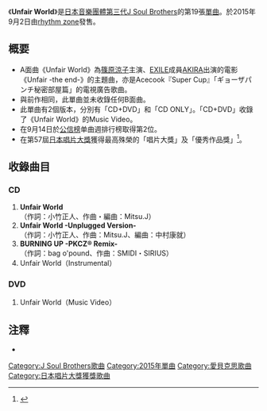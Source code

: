 {{expand|time=2015-09-16T20:30:22+00:00}}
{{Infobox Single 
| Name           = Unfair World
| Artist         = [[J_Soul_Brothers|三代目J Soul Brothers]]
| Album          = [[THE_JSB_LEGACY|THE JSB LEGACY]]
| A-side         = Unfair World
| B-side         = Unfair World -Unplugged Version-<br/>BURNING UP -PKCZ® Remix-
| Released       = {{flagicon|Japan}}2015年9月2日
| Format         = [[單曲|單曲]]
| Recorded       = 2015年<br/>{{JPN}}
| Genre          = [[J-POP|J-POP]] 
| Length         = 
| Label          = [[rhythm_zone|rhythm zone]]
| Writer         = 
| Producer       = [[五十嵐廣行|HIRO]]
| Certification  = *第57回[[日本唱片大獎|日本唱片大獎]]「唱片大獎」及「優秀作品獎」
| Chart position = *週榜第2位（[[Oricon公信榜|Oricon公信榜]]）
* 2015年9月月榜第2位（Oricon公信榜）
* 2015年度年榜第31名（Oricon公信榜）
| Last single    = [[Summer_Madness|Summer Madness]]<br/>（2015年） 
| This single    = '''Unfair World'''<br/>（2015年）
| Next single    = [[Welcome_to_TOKYO|Welcome to TOKYO]]<br/>（2016年）
| Misc           = 
}}
《'''Unfair World'''》是[[日本|日本]][[音樂團體|音樂團體]][[J_Soul_Brothers|第三代J Soul Brothers]]的第19張[[單曲|單曲]]。於2015年9月2日由[[rhythm_zone|rhythm zone]]發售。

== 概要 ==
* A面曲《Unfair World》為[[篠原涼子|篠原涼子]]主演、[[EXILE|EXILE]]成員[[AKIRA|AKIRA]]出演的電影《Unfair -the end-》的主題曲，亦是Acecook『Super Cup』「ギョーザパンチ秘密部屋篇」的電視廣告歌曲。
* 與前作相同，此單曲並未收錄任何B面曲。
* 此單曲有2個版本，分別有「CD+DVD」和「CD ONLY」。「CD+DVD」收錄了《Unfair World》的Music Video。
* 在9月14日於[[公信榜|公信榜]]单曲週排行榜取得第2位。
* 在第57屆[[日本唱片大獎|日本唱片大獎]]獲得最高殊榮的「唱片大獎」及「優秀作品獎」<ref>{{Cite news |title=『レコ大』三代目JSBが2年連続大賞 |newspaper=ORICON STYLE |publisher=[[オリコン|oricon ME]] |date=2015-12-30 |url=http://www.oricon.co.jp/news/2064696/full/ |accessdate=2015-12-30 |archive-date=2020-10-21 |archive-url=https://web.archive.org/web/20201021054610/https://www.oricon.co.jp/news/2064696/full/ |dead-url=no }}</ref>。

== 收錄曲目 ==
=== CD ===
# '''Unfair World'''<br/>（作詞：小竹正人、作曲・編曲：Mitsu.J）
# '''Unfair World -Unplugged Version-'''<br/>（作詞：小竹正人、作曲：Mitsu.J、編曲：中村康就）
# '''BURNING UP -PKCZ® Remix-'''<br/>（作詞：bag o'pound、作曲：SMIDI・SIRIUS）
# Unfair World（Instrumental）

=== DVD ===
# Unfair World（Music Video）


== 注釋 ==
{{reflist}}

* {{YouTube|tWsPC2-nkAY|Unfair World}}

{{J Soul Brothers}}
{{日本唱片大獎受獎}}

{{DEFAULTSORT:Unfair World}}

[[Category:J_Soul_Brothers歌曲|Category:J Soul Brothers歌曲]]
[[Category:2015年單曲|Category:2015年單曲]]
[[Category:愛貝克思歌曲|Category:愛貝克思歌曲]]
[[Category:日本唱片大獎獲獎歌曲|Category:日本唱片大獎獲獎歌曲]]